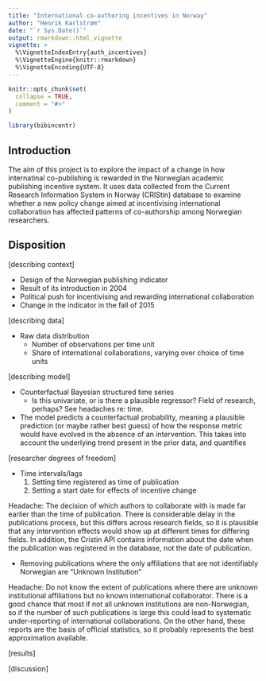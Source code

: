 ```yaml
---
title: "International co-authoring incentives in Norway"
author: "Henrik Karlstrøm"
date: "`r Sys.Date()`"
output: rmarkdown::html_vignette
vignette: >
  %\VignetteIndexEntry{auth_incentives}
  %\VignetteEngine{knitr::rmarkdown}
  %\VignetteEncoding{UTF-8}
---
```


```r
knitr::opts_chunk$set(
  collapse = TRUE,
  comment = "#>"
)
```

```r
library(bibincentr)
```

## Introduction

The aim of this project is to explore the impact of a change in how internatinal co-publishing is rewarded in the Norwegian academic publishing incentive system. It uses data collected from the Current Research Information System in Norway (CRIStin) database to examine whether a new policy change aimed at incentivising international collaboration has affected patterns of co-authorship among Norwegian researchers.

## Disposition

[describing context]

* Design of the Norwegian publishing indicator
* Result of its introduction in 2004
* Political push for incentivising and rewarding international collaboration
* Change in the indicator in the fall of 2015


[describing data]

* Raw data distribution
    * Number of observations per time unit
    * Share of international collaborations, varying over choice of time units


[describing model]

* Counterfactual Bayesian structured time series
    * Is this univariate, or is there a plausible regressor? Field of research, perhaps? See headaches re: time.
* The model predicts a counterfactual probability, meaning a plausible prediction (or maybe rather best guess) of how the response metric would have evolved in the absence of an intervention. This takes into account the underlying trend present in the prior data, and quantifies 



[researcher degrees of freedom]

* Time intervals/lags
    1. Setting time registered as time of publication
    2. Setting a start date for effects of incentive change

Headache: The decision of which authors to collaborate with is made far earlier than the time of publication. There is considerable delay in the publications process, but this differs across research fields, so it is plausible that any intervention effects would show up at different times for differing fields. In addition, the Cristin API contains information about the date when the publication was registered in the database, not the date of publication. 

    
* Removing publications where the only affiliations that are not identifiably Norwegian are "Unknown Institution"

Headache: Do not know the extent of publications where there are unknown institutional affiliations but no known international collaborator. There is a good chance that most if not all unknown institutions are non-Norwegian, so if the number of such publications is large this could lead to systematic under-reporting of international collaborations. On the other hand, these reports are the basis of official statistics, so it probably represents the best approximation available.


[results]


[discussion]